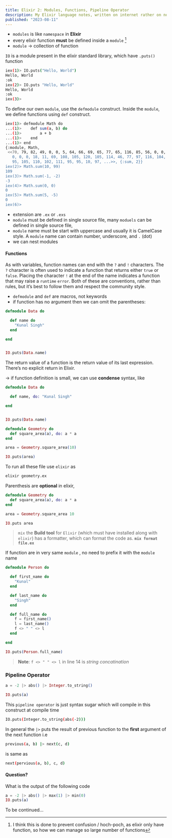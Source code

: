```yaml
---
title: Elixir 2: Modules, Functions, Pipeline Operator
description: My Elixir language notes, written on internet rather on note book
published: "2023-08-11"
---
```


- `modules` is like `namespace` in **Elixir**
- every elixir function **must** be defined inside a `module` [^1]
- `module` -> collection of function

[^1]: I think this is done to prevent confusion / hoch-poch, as elixir only have function, so how we can manage so large number of functions

`IO` is a module present in the elixir standard library, which have `.puts()` function

```bash
iex(1)> IO.puts("Hello, World")
Hello, World
:ok
iex(2)> IO.puts "Hello, World"
Hello, World
:ok
iex(3)>
```

To define our own `module`, use the `defmodule` construct. Inside the `module`, we define functions using `def` construct.

```bash
iex(1)> defmodule Math do
...(1)>    def sum(a, b) do
...(1)>        a + b
...(1)>    end
...(1)> end
{:module, Math,
 <<70, 79, 82, 49, 0, 0, 5, 64, 66, 69, 65, 77, 65, 116, 85, 56, 0, 0, 0, 168,
   0, 0, 0, 18, 11, 69, 108, 105, 120, 105, 114, 46, 77, 97, 116, 104, 8, 95,
   95, 105, 110, 102, 111, 95, 95, 10, 97, ...>>, {:sum, 2}}
iex(2)> Math.sum(10, 99)
109
iex(3)> Math.sum(-1, -2)
-3
iex(4)> Math.sum(0, 0)
0
iex(5)> Math.sum(5, -5)
0
iex(6)>
```

- extension are `.ex` or `.exs`
- `module` must be defined in single source file, many `moduels` can be defined in single source file,
- `module` name must be start with uppercase and usually it is CamelCase style. A `module` name can contain number, underscore, and `.` (dot)
- we can nest modules

#### Functions

As with variables, function names can end with the `?` and `!`
characters. The `?` character is often used to indicate a function
that returns either `true` or `false`. Placing the character `!` at the
end of the name indicates a function that may raise a `runtime`
`error`. Both of these are conventions, rather than rules, but it’s
best to follow them and respect the community style.

- `defmodule` and `def` are macros, not keywords
- if function has no argument then we can omit the parentheses:

```exs title="data.ex" showLineNumbers {3,10}
defmodule Data do

  def name do
    "Kunal Singh"
  end

end


IO.puts(Data.name)
```

The return value of a function is the return value of its last expression. There’s no explicit return in Elixir.

-> if function definition is small, we can use **condense** syntax, like

```exs title="data.ex" showLineNumbers {3}
defmodule Data do

  def name, do: "Kunal Singh"

end


IO.puts(Data.name)
```

```ex title="geometry.ex" showLineNumbers {5}
defmodule Geometry do
  def square_area(a), do: a * a
end

area = Geometry.square_area(10)

IO.puts(area)
```

To run all these file use `elixir` as

```bash
elixir geometry.ex
```

Parenthesis are **optional** in elixir,

```exs title="geometry.ex" showLineNumbers {5,7}
defmodule Geometry do
  def square_area(a), do: a * a
end

area = Geometry.square_area 10

IO.puts area
```

> `mix` the **Build tool** for `Elixir` (which must have installed along with `elixir`) has a formatter, which can format the code as.
> **`mix format file.ex`**

If function are in very same `module` , no need to prefix it with the `module` name

```exs title="person.ex" showLineNumbers {12,13}
defmodule Person do

  def first_name do
    "Kunal"
  end

  def last_name do
    "Singh"
  end

  def full_name do
    f = first_name()
    l = last_name()
    f <> " " <> l
  end

end

IO.puts(Person.full_name)
```

> **Note**: `f <> " " <> l` in line 14 is _string concatination_

### Pipeline Operator

```exs title="pipeline.ex" showLineNumbers
a = -2 |> abs() |> Integer.to_string()

IO.puts(a)
```

This `pipeline operator` is just syntax sugar which will compile in this construct at compile time

```bash
IO.puts(Integer.to_string(abs(-2)))
```

In general the `|>` puts the result of previous function to the **first** argument of the next function
i.e

```bash
previous(a, b) |> next(c, d)
```

is same as

```bash
next(pervious(a, b), c, d)
```

#### Question?

What is the output of the following code

```exs title="pipeline.ex" showLineNumbers
a = -2 |> abs() |> max(1) |> min(0)
IO.puts(a)
```

To be continued...
